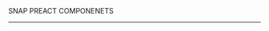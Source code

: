 
<Meta title="Documentation/Usage" />

<style>
  {`
	.header {
		display: flex;
		align-items: center;
	}

	.header .subtitle {
		text-transform: uppercase;
		color: #00cee1;
	}

	.header img {
		width: 300px;
		margin-right: 20px;
	}
  `}
</style>

<div class="header">
	<span class="subtitle">SNAP PREACT COMPONENETS</span>
</div>

---

<Readme />